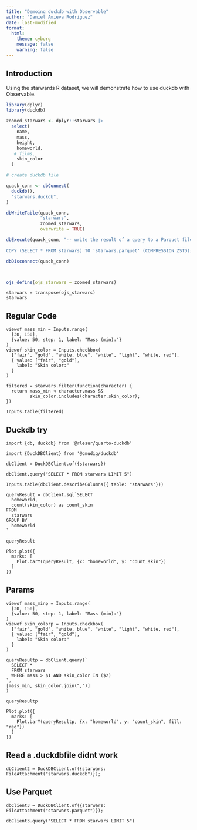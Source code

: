 ```yaml
---
title: "Demoing duckdb with Observable"
author: "Daniel Amieva Rodriguez"
date: last-modified
format:
  html:
    theme: cyborg
    message: false
    warning: false
---
```


## Introduction

Using the starwards R dataset, we will demonstrate how to use duckdb with Observable.

```r
library(dplyr)
library(duckdb)

zoomed_starwars <- dplyr::starwars |> 
  select(
    name,
    mass,
    height,
    homeworld,
   # films,
    skin_color
  )

# create duckdb file

quack_conn <- dbConnect(
  duckdb(),
  "starwars.duckdb",
)

dbWriteTable(quack_conn,
             "starwars",
             zoomed_starwars,
             overwrite = TRUE)

dbExecute(quack_conn, "-- write the result of a query to a Parquet file
          
COPY (SELECT * FROM starwars) TO 'starwars.parquet' (COMPRESSION ZSTD);")

dbDisconnect(quack_conn)



ojs_define(ojs_starwars = zoomed_starwars)

```

```ojs
starwars = transpose(ojs_starwars)
starwars
```

## Regular Code

```ojs
viewof mass_min = Inputs.range(
  [30, 150], 
  {value: 50, step: 1, label: "Mass (min):"}
)
viewof skin_color = Inputs.checkbox(
  ["fair", "gold", "white, blue", "white", "light", "white, red"], 
  { value: ["fair", "gold"], 
    label: "Skin color:"
  }
)
```


```ojs
filtered = starwars.filter(function(character) {
  return mass_min < character.mass &&
         skin_color.includes(character.skin_color);
})
```

```ojs
Inputs.table(filtered)
```

## Duckdb try

```ojs
import {db, duckdb} from '@rlesur/quarto-duckdb'

import {DuckDBClient} from '@cmudig/duckdb'
```


```ojs
dbClient = DuckDBClient.of({starwars})
```

```ojs
dbClient.query("SELECT * FROM starwars LIMIT 5")
```

```ojs
Inputs.table(dbClient.describeColumns({ table: "starwars"}))
```

```ojs
queryResult = dbClient.sql`SELECT
  homeworld,
  count(skin_color) as count_skin
FROM
  starwars
GROUP BY
  homeworld
`

queryResult

```

```ojs
Plot.plot({
  marks: [
    Plot.barY(queryResult, {x: "homeworld", y: "count_skin"})
  ]
})
``` 


## Params

```ojs
viewof mass_minp = Inputs.range(
  [30, 150], 
  {value: 50, step: 1, label: "Mass (min):"}
)
viewof skin_colorp = Inputs.checkbox(
  ["fair", "gold", "white, blue", "white", "light", "white, red"], 
  { value: ["fair", "gold"], 
    label: "Skin color:"
  }
)
```

```ojs
queryResultp = dbClient.query(`
  SELECT *
  FROM starwars
  WHERE mass > $1 AND skin_color IN ($2)
`,
[mass_min, skin_color.join(",")]
)

queryResultp
```

```ojs
Plot.plot({
  marks: [
    Plot.barY(queryResultp, {x: "homeworld", y: "count_skin", fill: "red"})
  ]
})
```

## Read a .duckdbfile didnt work

```ojs

dbClient2 = DuckDBClient.of({starwars: FileAttachment("starwars.duckdb")});
```

## Use Parquet

```ojs
dbClient3 = DuckDBClient.of({starwars: FileAttachment("starwars.parquet")});
```

```ojs
dbClient3.query("SELECT * FROM starwars LIMIT 5")
```

